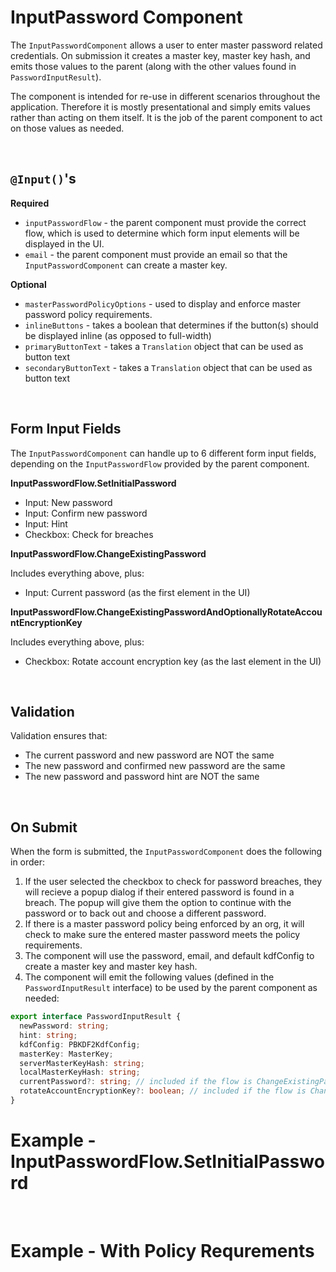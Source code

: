 

<Meta of={stories} />

# InputPassword Component

The `InputPasswordComponent` allows a user to enter master password related credentials. On
submission it creates a master key, master key hash, and emits those values to the parent (along
with the other values found in `PasswordInputResult`).

The component is intended for re-use in different scenarios throughout the application. Therefore it
is mostly presentational and simply emits values rather than acting on them itself. It is the job of
the parent component to act on those values as needed.

<br />

## `@Input()`'s

**Required**

- `inputPasswordFlow` - the parent component must provide the correct flow, which is used to
  determine which form input elements will be displayed in the UI.
- `email` - the parent component must provide an email so that the `InputPasswordComponent` can
  create a master key.

**Optional**

- `masterPasswordPolicyOptions` - used to display and enforce master password policy requirements.
- `inlineButtons` - takes a boolean that determines if the button(s) should be displayed inline (as
  opposed to full-width)
- `primaryButtonText` - takes a `Translation` object that can be used as button text
- `secondaryButtonText` - takes a `Translation` object that can be used as button text

<br />

## Form Input Fields

The `InputPasswordComponent` can handle up to 6 different form input fields, depending on the
`InputPasswordFlow` provided by the parent component.

**InputPasswordFlow.SetInitialPassword**

- Input: New password
- Input: Confirm new password
- Input: Hint
- Checkbox: Check for breaches

**InputPasswordFlow.ChangeExistingPassword**

Includes everything above, plus:

- Input: Current password (as the first element in the UI)

**InputPasswordFlow.ChangeExistingPasswordAndOptionallyRotateAccountEncryptionKey**

Includes everything above, plus:

- Checkbox: Rotate account encryption key (as the last element in the UI)

<br />

## Validation

Validation ensures that:

- The current password and new password are NOT the same
- The new password and confirmed new password are the same
- The new password and password hint are NOT the same

<br />

## On Submit

When the form is submitted, the `InputPasswordComponent` does the following in order:

1. If the user selected the checkbox to check for password breaches, they will recieve a popup
   dialog if their entered password is found in a breach. The popup will give them the option to
   continue with the password or to back out and choose a different password.
2. If there is a master password policy being enforced by an org, it will check to make sure the
   entered master password meets the policy requirements.
3. The component will use the password, email, and default kdfConfig to create a master key and
   master key hash.
4. The component will emit the following values (defined in the `PasswordInputResult` interface) to
   be used by the parent component as needed:

```typescript
export interface PasswordInputResult {
  newPassword: string;
  hint: string;
  kdfConfig: PBKDF2KdfConfig;
  masterKey: MasterKey;
  serverMasterKeyHash: string;
  localMasterKeyHash: string;
  currentPassword?: string; // included if the flow is ChangeExistingPassword or ChangeExistingPasswordAndOptionallyRotateAccountEncryptionKey
  rotateAccountEncryptionKey?: boolean; // included if the flow is ChangeExistingPasswordAndOptionallyRotateAccountEncryptionKey
}
```

# Example - InputPasswordFlow.SetInitialPassword

<Story of={stories.SetInitialPassword} />

<br />

# Example - With Policy Requrements

<Story of={stories.WithPolicies} />
